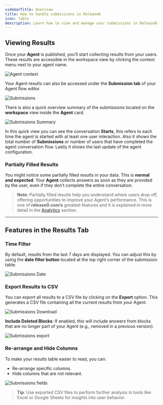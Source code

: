 ```yaml
---
sidebarTitle: Overview
title: How to handle submissions in Release0
icon: table
description: Learn how to view and manage user submissions in Release0. This guide covers how to access, filter, and export user data collected from your chatbot agent interactions, including handling partially filled results and using analytics features.
---
```


## Viewing Results

Once your **Agent** is published, you’ll start collecting results from your users. These results are accessible in the workspace view by clicking the context menu next to your agent name.

<Frame style={{ maxWidth: '250px' }}>
  <img src="/images/submission/agent-context.png" alt="Agent context" />
</Frame>

 
 Your Agent results can also be accessed under the **Submission tab** of your Agent flow editor. 

 <Frame style={{ maxWidth: '800px' }}>
  <img src="/images/submission/submissions.png" alt="Submissions" />
</Frame>

There is also a quick overview summary of the submissions located on the **workspace** view inside the **Agent** card.

 <Frame style={{ maxWidth: '400px' }}>
  <img src="/images/submission/agent-card-detail.png" alt="Submissions Summary" />
</Frame>

In this quick view you can see the conversation **Starts**, this refers to each time the agent is started with at least one user interaction. Also it shows the total number of **Submissions** or number of users that have completed the agent conversation flow. Lastly it shows the last update of the agent configuration.


### Partially Filled Results

You might notice some partially filled results in your data. This is **normal and expected**. Your **Agent** collects answers as soon as they are provided by the user, even if they don’t complete the entire conversation. 

> **Note**: Partially filled results help you understand where users drop off, offering opportunities to improve your Agent’s performance. This is one of **release0.com’s** greatest features and it is explained in more detail in the [Analytics](/submission/analytics) section.

---

## Features in the Results Tab

### Time Filter

By default, results from the last 7 days are displayed. You can adjust this by using the **date filter button** located at the top right corner of the submission table.

 <Frame style={{ maxWidth: '600px' }}>
  <img src="/images/submission/results-date.png" alt="Submissions Date" />
</Frame>



### Export Results to CSV

You can export all results to a CSV file by clicking on the **Export** option. This generates a CSV file containing all the current results from your Agent.

 <Frame style={{ maxWidth: '250px' }}>
  <img src="/images/submission/download.png" alt="Submissions Download" />
</Frame>

**Include Deleted Blocks**: If enabled, this will include answers from blocks that are no longer part of your Agent (e.g., removed in a previous version).
 
 <Frame style={{ maxWidth: '400px' }}>
  <img src="/images/submission/export.png" alt="Submissions export" />
</Frame>


### Re-arrange and Hide Columns

To make your results table easier to read, you can:
- Re-arrange specific columns.
- Hide columns that are not relevant.

 <Frame style={{ maxWidth: '800px' }}>
  <img src="/images/submission/submissions-fields.gif" alt="Submissions fields" />
</Frame>


> **Tip**: Use exported CSV files to perform further analysis in tools like Excel or Google Sheets for insights into user behavior.
